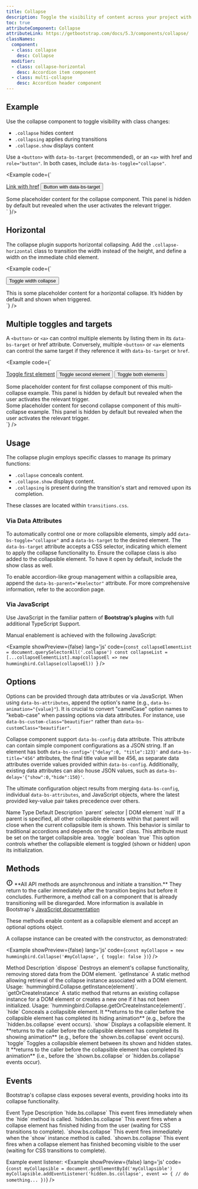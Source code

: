 ```yaml
---
title: Collapse
description: Toggle the visibility of content across your project with a few classes and our JavaScript plugins.
toc: true
attributeComponent: Collapse
attributeLink: https://getbootstrap.com/docs/5.3/components/collapse/
classNames:
  component:
  - class: collapse
    desc: Collapse
  modifier:
  - class: collapse-horizontal
    desc: Accordion item component
  - class: multi-collapse
    desc: Accordion header component
---
```


## Example

Use the collapse component to toggle visibility with class changes:

- `.collapse` hides content
- `.collapsing` applies during transitions
- `.collapse.show` displays content

Use a `<button>` with `data-bs-target` (recommended), or an `<a>` with href and `role="button"`. In both cases, include `data-bs-toggle="collapse"`.

<Example code={`<div class="inline-flex gap-2 mb-3">
    <a class="btn btn-primary" data-bs-toggle="collapse" href="#collapseExample" role="button" aria-expanded="false" aria-controls="collapseExample">Link with href</a>
    <button class="btn btn-primary" type="button" data-bs-toggle="collapse" data-bs-target="#collapseExample" aria-expanded="false" aria-controls="collapseExample">Button with data-bs-target</button>
  </div>
  <div class="collapse" id="collapseExample">
    <div class="card card-body">
      Some placeholder content for the collapse component. This panel is hidden by default but revealed when the user activates the relevant trigger.
    </div>
  </div>`
}/>

## Horizontal

The collapse plugin supports horizontal collapsing. Add the `.collapse-horizontal` class to transition the width instead of the height, and define a width on the immediate child element.

<Example code={`<div class='mb-3'>
    <button class="btn btn-primary" type="button" data-bs-toggle="collapse" data-bs-target="#collapseWidthExample" aria-expanded="false" aria-controls="collapseWidthExample">Toggle width collapse</button>
  </div>
  <div class='min-h-30'>
    <div class="collapse collapse-horizontal" id="collapseWidthExample">
      <div class="card card-body w-75">
        This is some placeholder content for a horizontal collapse. It’s hidden by default and shown when triggered.
      </div>
    </div>
  </div>`} />

## Multiple toggles and targets

A `<button>` or `<a>` can control multiple elements by listing them in its `data-bs-target` or href attribute. Conversely, multiple `<button>` or `<a>` elements can control the same target if they reference it with `data-bs-target` or `href`.

<Example code={`<div class="inline-flex gap-1 mb-3">
    <a class="btn btn-primary" data-bs-toggle="collapse" href="#multiCollapseExample1" role="button" aria-expanded="false" aria-controls="multiCollapseExample1">Toggle first element</a>
    <button class="btn btn-primary" type="button" data-bs-toggle="collapse" data-bs-target="#multiCollapseExample2" aria-expanded="false" aria-controls="multiCollapseExample2">Toggle second element</button>
    <button class="btn btn-primary" type="button" data-bs-toggle="collapse" data-bs-target=".multi-collapse" aria-expanded="false" aria-controls="multiCollapseExample1 multiCollapseExample2">Toggle both elements</button>
  </div>
  <div class="grid grid-cols-2 gap-3">
    <div>
      <div class="collapse multi-collapse" id="multiCollapseExample1">
        <div class="card card-body">
          Some placeholder content for first collapse component of this multi-collapse example. This panel is hidden by default but revealed when the user activates the relevant trigger.
        </div>
      </div>
    </div>
    <div>
      <div class="collapse multi-collapse" id="multiCollapseExample2">
        <div class="card card-body">
          Some placeholder content for second collapse component of this multi-collapse example. This panel is hidden by default but revealed when the user activates the relevant trigger.
        </div>
      </div>
    </div>
  </div>`} />

## Usage

The collapse plugin employs specific classes to manage its primary functions:

- `.collapse` conceals content.
- `.collapse.show` displays content.
- `.collapsing` is present during the transition's start and removed upon its completion.

These classes are located within `transitions.css`.

### Via Data Attributes

To automatically control one or more collapsible elements, simply add `data-bs-toggle="collapse"` and a `data-bs-target` to the desired element. The `data-bs-target` attribute accepts a CSS selector, indicating which element to apply the collapse functionality to. Ensure the collapse class is also added to the collapsible element. To have it open by default, include the show class as well.

To enable accordion-like group management within a collapsible area, append the `data-bs-parent="#selector"` attribute. For more comprehensive information, refer to the accordion page.

### Via JavaScript

Use JavaScript in the familiar pattern of **Bootstrap’s plugins** with full additional TypeScript Support.

Manual enablement is achieved with the following JavaScript:

<Example showPreview={false} lang='js' 
  code={`const collapseElementList = document.querySelectorAll('.collapse')
  const collapseList = [...collapseElementList].map(collapseEl => new hummingbird.Collapse(collapseEl))
`} />


## Options

Options can be provided through data attributes or via JavaScript. When using `data-bs-attributes`, append the option's name (e.g., `data-bs-animation="{value}"`). It is crucial to convert "camelCase" option names to "kebab-case" when passing options via data attributes. For instance, use `data-bs-custom-class="beautifier"` rather than `data-bs-customClass="beautifier"`.

Collapse component support `data-bs-config` data attribute. This attribute can contain simple component configurations as a JSON string. If an element has both `data-bs-config='{"delay":0, "title":123}'` and `data-bs-title="456"` attributes, the final title value will be 456, as separate data attributes override values provided within `data-bs-config`. Additionally, existing data attributes can also house JSON values, such as `data-bs-delay='{"show":0,"hide":150}'`.

The ultimate configuration object results from merging `data-bs-config`, individual `data-bs-attributes`, and JavaScript objects, where the latest provided key-value pair takes precedence over others.

<HbTable>
  <thead>
    <tr>
      <th scope="col">Name</th>
      <th scope="col">Type</th>
      <th scope="col">Default</th>
      <th scope="col">Description</th>
    </tr>
  </thead>
  <tbody>
    <tr>
      <td>`parent`</td>
      <td>selector | DOM element</td>
      <td>`null`</td>
      <td> If a parent is specified, all other collapsible elements within that parent will close when the current collapsible item is shown. This behavior is similar to traditional accordions and depends on the `card` class. This attribute must be set on the target collapsible area.</td>
    </tr>
    <tr>
      <td>`toggle`</td>
      <td>boolean</td>
      <td>`true`</td>
      <td>This option controls whether the collapsible element is toggled (shown or hidden) upon its initialization.</td>
    </tr>
  </tbody>
</HbTable>

## Methods

<div class="alert alert-subtle-danger items-start mb-6" role="alert">
  <svg class="alert-icon" xmlns="http://www.w3.org/2000/svg" width="18" height="18" viewBox="0 0 24 24"><path fill="currentColor" d="M12 17q.425 0 .713-.288T13 16t-.288-.712T12 15t-.712.288T11 16t.288.713T12 17m-1-4h2V7h-2zm1 9q-2.075 0-3.9-.788t-3.175-2.137T2.788 15.9T2 12t.788-3.9t2.137-3.175T8.1 2.788T12 2t3.9.788t3.175 2.137T21.213 8.1T22 12t-.788 3.9t-2.137 3.175t-3.175 2.138T12 22m0-2q3.35 0 5.675-2.325T20 12t-2.325-5.675T12 4T6.325 6.325T4 12t2.325 5.675T12 20m0-8" stroke-width="0.5" stroke="currentColor"/></svg>
  <span class="-mt-1">**All API methods are asynchronous and initiate a transition.** They return to the caller immediately after the transition begins but before it concludes. Furthermore, a method call on a component that is already transitioning will be disregarded. More information is available in Bootstrap's
  <a href="https://getbootstrap.com/docs/5.3/getting-started/javascript/#asynchronous-functions-and-transitions">JavaScript documentation</a></span>
</div>


These methods enable content as a collapsible element and accept an optional options object.

A collapse instance can be created with the constructor, as demonstrated:

<Example showPreview={false} lang='js' 
  code={`const myCollapse = new hummingbird.Collapse('#myCollapse', {
    toggle: false
})`} />

<HbTable>
  <thead>
    <tr>
      <th scope="col">Method</th>
      <th scope="col">Description</th>
    </tr>
  </thead>
  <tbody>
    <tr>
      <th scope="row">`dispose`</th>
      <td>Destroys an element's collapse functionality, removing stored data from the DOM element.</td>
    </tr>
    <tr>
      <th scope="row">`getInstance`</th>
      <td>A static method allowing retrieval of the collapse instance associated with a DOM element. Usage: `hummingbird.Collapse.getInstance(element)`.</td>
    </tr>
    <tr>
      <th scope="row">`getOrCreateInstance`</th>
      <td>A static method that returns an existing collapse instance for a DOM element or creates a new one if it has not been initialized. Usage: `hummingbird.Collapse.getOrCreateInstance(element)`.</td>
    </tr>
    <tr>
      <th scope="row">`hide`</th>
      <td>Conceals a collapsible element. It **returns to the caller before the collapsible element has completed its hiding animation** (e.g., before the `hidden.bs.collapse` event occurs).</td>
    </tr>
    <tr>
      <th scope="row">`show`</th>
      <td>Displays a collapsible element. It **returns to the caller before the collapsible element has completed its showing animation** (e.g., before the `shown.bs.collapse` event occurs).</td>
    </tr>
    <tr>
      <th scope="row">`toggle`</th>
      <td>Toggles a collapsible element between its shown and hidden states. It **returns to the caller before the collapsible element has completed its animation** (i.e., before the `shown.bs.collapse` or `hidden.bs.collapse` events occur).</td>
    </tr>
  </tbody>
</HbTable>

## Events

Bootstrap's collapse class exposes several events, providing hooks into its collapse functionality.

<HbTable>
  <thead>
    <tr>
      <th scope="col">Event Type</th>
      <th scope="col">Description</th>
    </tr>
  </thead>
  <tbody>
    <tr>
      <th scope="row">`hide.bs.collapse`</th>
      <td>This event fires immediately when the `hide` method is called.</td>
    </tr>
    <tr>
      <th scope="row">`hidden.bs.collapse`</th>
      <td>This event fires when a collapse element has finished hiding from the user (waiting for CSS transitions to complete).</td>
    </tr>
    <tr>
      <th scope="row">`show.bs.collapse`</th>
      <td>This event fires immediately when the `show` instance method is called.</td>
    </tr>
    <tr>
      <th scope="row">`shown.bs.collapse`</th>
      <td>This event fires when a collapse element has finished becoming visible to the user (waiting for CSS transitions to complete).</td>
    </tr>
  </tbody>
</HbTable>

Example event listener:
<Example showPreview={false} lang='js' 
  code={`const myCollapsible = document.getElementById('myCollapsible')
  myCollapsible.addEventListener('hidden.bs.collapse', event => {
    // do something...
})`} />
